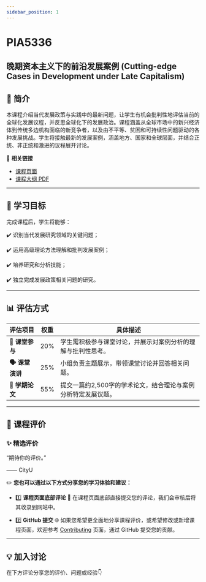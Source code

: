 ```yaml
---
sidebar_position: 1
---
```


# PIA5336
## 晚期资本主义下的前沿发展案例 (Cutting-edge Cases in Development under Late Capitalism)

## **📘 简介**
本课程介绍当代发展政策与实践中的最新问题，让学生有机会批判性地评估当前的全球化发展议程，并反思全球化下的发展政治。课程涵盖从全球市场中的新兴经济体到传统多边机构面临的新竞争者，以及由不平等、贫困和可持续性问题驱动的各种发展挑战。学生将接触最新的发展案例，涵盖地方、国家和全球层面，并结合正统、非正统和激进的议程展开讨论。

🔗 **相关链接**
- [课程页面](https://www.cityu.edu.hk/catalogue/pg/202425/course/PIA5336.htm)
- [课程大纲 PDF](https://www.cityu.edu.hk/catalogue/pg/202425/course/PIA5336.pdf)

---

## **🎯 学习目标**

完成课程后，学生将能够：

✔️ 识别当代发展研究领域的关键问题；

✔️ 运用高级理论方法理解和批判发展案例；

✔️ 培养研究和分析技能；

✔️ 独立完成发展政策相关问题的研究。

---

## **📊 评估方式**

| **评估项目**             | **权重** | **具体描述**                                                                                     |
|--------------------------|----------|--------------------------------------------------------------------------------------------------|
| **📖 课堂参与**          | 20%      | 学生需积极参与课堂讨论，并展示对案例分析的理解与批判性思考。                                              |
| **🗣️ 课堂演讲**          | 25%      | 小组负责主题展示，带领课堂讨论并回答相关问题。                                                       |
| **📄 学期论文**           | 55%      | 提交一篇约2,500字的学术论文，结合理论与案例分析特定发展议题。                                              |

---

## **💬 课程评价**

### ✨ **精选评价**
<div className={commentStyles.commentBox}>
    <p className={commentStyles.commentText}>
        “期待你的评价。”
    </p>
    <p className={commentStyles.commentAuthor}>—— CityU</p>
</div>

✏️ **您也可以通过以下方式分享您的学习体验和建议：**

- 1️⃣ **课程页面底部评论**
💬 在课程页面底部直接提交您的评论，我们会审核后将其收录到网站中。

- 2️⃣ **GitHub 提交**
🌐 如果您希望更全面地分享课程评价，或希望修改或新增课程页面，欢迎参考 [Contributing](https://penjc.github.io/CityU/contributing) 页面，通过 GitHub 提交您的贡献。

---

## **💡 加入讨论**

在下方评论分享您的评价、问题或经验👇
<Utterances />
